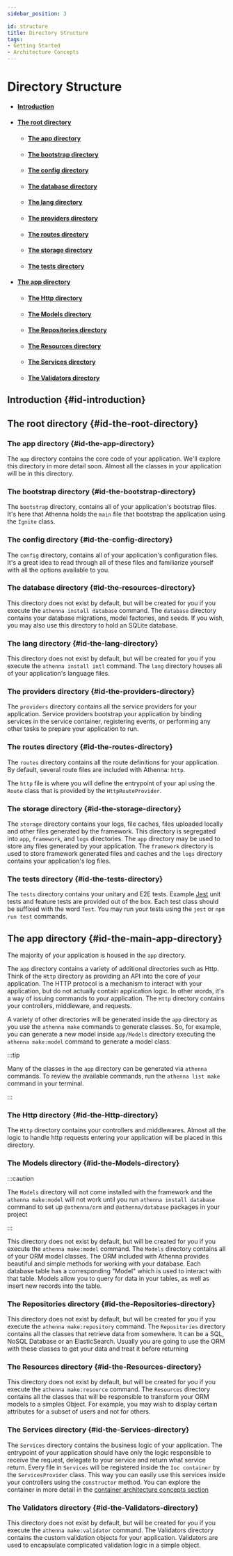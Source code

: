 ```yaml
---
sidebar_position: 3

id: structure
title: Directory Structure
tags:
- Getting Started
- Architecture Concepts
---
```


# Directory Structure

- #### [Introduction](#id-introduction)
- #### [The root directory](#id-the-root-directory)
    - #### [The app directory](#id-the-app-directory)
    - #### [The bootstrap directory](#id-the-bootstrap-directory)
    - #### [The config directory](#id-the-config-directory)
    - #### [The database directory](#id-the-database-directory)
    - #### [The lang directory](#id-the-lang-directory)
    - #### [The providers directory](#id-the-providers-directory)
    - #### [The routes directory](#id-the-routes-directory)
    - #### [The storage directory](#id-the-storage-directory)
    - #### [The tests directory](#id-the-tests-directory)
- #### [The app directory](#id-the-main-app-directory)
    - #### [The Http directory](#id-the-Http-directory)
    - #### [The Models directory](#id-the-Models-directory)
    - #### [The Repositories directory](#id-the-Repositories-directory)
    - #### [The Resources directory](#id-the-Resources-directory)
    - #### [The Services directory](#id-the-Services-directory)
    - #### [The Validators directory](#id-the-Validators-directory)

## Introduction {#id-introduction}

## The root directory {#id-the-root-directory}

### The app directory {#id-the-app-directory}

The `app` directory contains the core code of your application. We'll explore this directory in more detail soon. Almost
all the classes in your application will be in this directory.

### The bootstrap directory {#id-the-bootstrap-directory}

The `bootstrap` directory, contains all of your application's bootstrap files. It's here that Athenna holds the `main`
file that bootstrap the application using the `Ignite` class.

### The config directory {#id-the-config-directory}

The `config` directory, contains all of your application's configuration files. It's a great idea to read through all
of these files and familiarize yourself with all the options available to you.

### The database directory {#id-the-resources-directory}

This directory does not exist by default, but will be created for you if you execute the `athenna install database` command.
The `database` directory contains your database migrations, model factories, and seeds. If you wish, you may also use
this directory to hold an SQLite database.

### The lang directory {#id-the-lang-directory}

This directory does not exist by default, but will be created for you if you execute the `athenna install intl` command.
The `lang` directory houses all of your application's language files.

### The providers directory {#id-the-providers-directory}

The `providers` directory contains all the service providers for your application. Service providers bootstrap your
application by binding services in the service container, registering events, or performing any other tasks to
prepare your application to run.

### The routes directory {#id-the-routes-directory}

The `routes` directory contains all the route definitions for your application. By default, several route files are
included with Athenna: `http`.

The `http` file is where you will define the entrypoint of your api using the `Route` class that is provided by the
`HttpRouteProvider`.

### The storage directory {#id-the-storage-directory}

The `storage` directory contains your logs, file caches, files uploaded locally and other files generated by the
framework. This directory is segregated into `app`, `framework`, and `logs` directories. The `app` directory
may be used to store any files generated by your application. The `framework` directory is used to store framework
generated files and caches and the `logs` directory contains your application's log files.

### The tests directory {#id-the-tests-directory}

The `tests` directory contains your unitary and E2E tests. Example [Jest](https://jestjs.io/) unit tests and feature
tests are provided out of the box. Each test class should be suffixed with the word `Test`. You may run your tests using
the `jest` or `npm run test` commands.

## The app directory {#id-the-main-app-directory}

The majority of your application is housed in the `app` directory.

The `app` directory contains a variety of additional directories such as Http. Think of the `Http` directory as providing
an API into the core of your application. The HTTP protocol is a mechanism to interact with your application, but do
not actually contain application logic. In other words, it's a way of issuing commands to your application. The `Http`
directory contains your controllers, middleware, and requests.

A variety of other directories will be generated inside the `app` directory as you use the `athenna make` commands to
generate classes. So, for example, you can generate a new model inside `app/Models` directory executing the
`athenna make:model` command to generate a model class.

:::tip

Many of the classes in the `app` directory can be generated via `athenna` commands. To review the available commands,
run the `athenna list make` command in your terminal.

:::

### The Http directory {#id-the-Http-directory}

The `Http` directory contains your controllers and middlewares. Almost all the logic to handle http requests entering
your application will be placed in this directory.

### The Models directory {#id-the-Models-directory}

:::caution

The `Models` directory will not come installed with the framework and the `athenna make:model` will not work until you
run `athenna install database` command to set up `@athenna/orm` and `@athenna/database` packages in your project

:::

This directory does not exist by default, but will be created for you if you execute the `athenna make:model` command.
The `Models` directory contains all of your ORM model classes. The ORM included with Athenna provides beautiful and
simple methods for working with your database. Each database table has a corresponding "Model" which is used to interact
with that table. Models allow you to query for data in your tables, as well as insert new records into the table.

### The Repositories directory {#id-the-Repositories-directory}

This directory does not exist by default, but will be created for you if you execute the `athenna make:repository` command.
The `Repositories` directory contains all the classes that retrieve data from somewhere. It can be a SQL, NoSQL Database
or an ElasticSearch. Usually you are going to use the ORM with these classes to get your data and treat it before returning

### The Resources directory {#id-the-Resources-directory}

This directory does not exist by default, but will be created for you if you execute the `athenna make:resource` command.
The `Resources` directory contains all the classes that will be responsible to transform your ORM models to a simples Object.
For example, you may wish to display certain attributes for a subset of users and not for others.

### The Services directory {#id-the-Services-directory}

The `Services` directory contains the business logic of your application. The entrypoint of your application should have
only the logic responsible to receive the request, delegate to your service and return what service return. Every file in
`Services` will be registered inside the `Ioc container` by the `ServicesProvider` class. This way you can easily use this
services inside your controllers using the `constructor` method. You can explore the container in more detail in the
[container architecture concepts section](/docs/architecture-concepts/container)

### The Validators directory {#id-the-Validators-directory}

This directory does not exist by default, but will be created for you if you execute the `athenna make:validator` command.
The Validators directory contains the custom validation objects for your application. Validators are used to encapsulate
complicated validation logic in a simple object.
